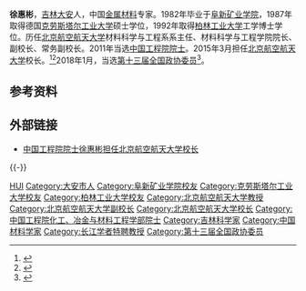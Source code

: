 '''徐惠彬'''{{BD|1959年|7月6日}}，[[吉林|吉林]][[大安市|大安]]人，中国[[金属|金属]][[材料|材料]]专家。1982年毕业于[[阜新矿业学院|阜新矿业学院]]，1987年取得德国[[克劳斯塔尔工业大学|克劳斯塔尔工业大学]]硕士学位，1992年取得[[柏林工业大学|柏林工业大学]]工学博士学位。历任[[北京航空航天大学|北京航空航天大学]]材料科学与工程系系主任、材料科学与工程学院院长、副校长、常务副校长。2011年当选[[中国工程院院士|中国工程院院士]]。2015年3月担任[[北京航空航天大学|北京航空航天大学]]校长。<ref>{{cite web |url=http://www.cunet.com.cn/gaozhao/HTML/215774.html |language= |title=北京航空航天大学常务副校长徐惠彬院士接任校长 |publisher=中国大学网 |date=2015-03-27 |accessdate= |archive-url=https://web.archive.org/web/20161012074957/http://www.cunet.com.cn/gaozhao/HTML/215774.html |archive-date=2016-10-12 |dead-url=yes }}</ref><ref>{{cite web |url=http://www.mnw.cn/news/china/876748.html |language= |title=北京航空航天大学校长徐惠彬个人简历 |publisher=闽南网 |date=2015-03-26 |accessdate= |archive-date=2018-01-27 |archive-url=https://web.archive.org/web/20180127083806/http://www.mnw.cn/news/china/876748.html |dead-url=no }}</ref>2018年1月，当选[[中国人民政治协商会议第十三届全国委员会委员名单|第十三届全国政协委员]]<ref>{{Cite web|url=http://sports.163.com/18/0126/06/D92BRKK400051C89.html|title=中国人民政治协商会议第十三届全国委员会委员名单|accessdate=2018-01-26|last=|work=网易|archive-url=https://web.archive.org/web/20180127143232/http://sports.163.com/18/0126/06/D92BRKK400051C89.html|archive-date=2018-01-27|dead-url=yes}}</ref>。

== 参考资料 ==
{{reflist}}

== 外部链接 ==
* [https://web.archive.org/web/20170305011252/http://money.163.com/15/0326/17/ALLBUG2P00253B0H.html 中国工程院院士徐惠彬担任北京航空航天大学校长]

{{-}}
{{start box}}
{{s-edu}}
{{s-before|[[怀进鹏|怀进鹏]]}}
{{s-title|[[北京航空航天大学|北京航空航天大学]]校长|2015年3月－}}
{{s-inc}}
{{end box}}
{{中国科学家小作品}}
{{中国工程院化工、冶金与材料工程学部院士}}
{{世界一流大学建设高校校长}}
{{第三批“长江学者奖励计划”特聘教授}}
{{Authority control}}
{{DEFAULTSORT:XU徐}}
[[Category:徐姓|HUI]]
[[Category:大安市人|Category:大安市人]]
[[Category:阜新矿业学院校友|Category:阜新矿业学院校友]]
[[Category:克劳斯塔尔工业大学校友|Category:克劳斯塔尔工业大学校友]]
[[Category:柏林工业大学校友|Category:柏林工业大学校友]]
[[Category:北京航空航天大学教授|Category:北京航空航天大学教授]]
[[Category:北京航空航天大学副校长|Category:北京航空航天大学副校长]]
[[Category:北京航空航天大学校长|Category:北京航空航天大学校长]]
[[Category:中国工程院化工、冶金与材料工程学部院士|Category:中国工程院化工、冶金与材料工程学部院士]]
[[Category:吉林科学家|Category:吉林科学家]]
[[Category:中国材料学家|Category:中国材料学家]]
[[Category:长江学者特聘教授|Category:长江学者特聘教授]]
[[Category:第十三届全国政协委员|Category:第十三届全国政协委员]]